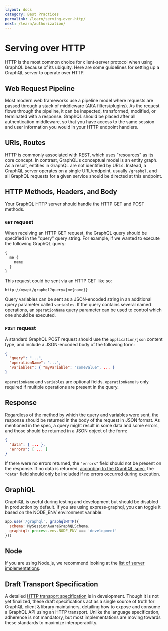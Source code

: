 ```yaml
---
layout: docs
category: Best Practices
permalink: /learn/serving-over-http/
next: /learn/authorization/
---
```


# Serving over HTTP

HTTP is the most common choice for client-server protocol when using GraphQL because of its ubiquity. Here are some guidelines for setting up a GraphQL server to operate over HTTP.

## Web Request Pipeline

Most modern web frameworks use a pipeline model where requests are passed through a stack of middleware (AKA filters/plugins). As the request flows through the pipeline, it can be inspected, transformed, modified, or terminated with a response. GraphQL should be placed after all authentication middleware, so that you have access to the same session and user information you would in your HTTP endpoint handlers.

## URIs, Routes

HTTP is commonly associated with REST, which uses "resources" as its core concept. In contrast, GraphQL's conceptual model is an entity graph. As a result, entities in GraphQL are not identified by URLs. Instead, a GraphQL server operates on a single URL/endpoint, usually `/graphql`, and all GraphQL requests for a given service should be directed at this endpoint.

## HTTP Methods, Headers, and Body

Your GraphQL HTTP server should handle the HTTP GET and POST methods.

### `GET` request

When receiving an HTTP GET request, the GraphQL query should be specified in the "query" query string. For example, if we wanted to execute the following GraphQL query:

```graphql
{
  me {
    name
  }
}
```

This request could be sent via an HTTP GET like so:

```
http://myapi/graphql?query={me{name}}
```

Query variables can be sent as a JSON-encoded string in an additional query parameter called `variables`. If the query contains several named operations, an `operationName` query parameter can be used to control which one should be executed.

### `POST` request

A standard GraphQL POST request should use the `application/json` content type, and include a JSON-encoded body of the following form:

```json
{
  "query": "...",
  "operationName": "...",
  "variables": { "myVariable": "someValue", ... }
}
```

`operationName` and `variables` are optional fields. `operationName` is only required if multiple operations are present in the query.

## Response

Regardless of the method by which the query and variables were sent, the response should be returned in the body of the request in JSON format. As mentioned in the spec, a query might result in some data and some errors, and those should be returned in a JSON object of the form:

```json
{
  "data": { ... },
  "errors": [ ... ]
}
```

If there were no errors returned, the `"errors"` field should not be present on the response. If no data is returned, [according to the GraphQL spec](https://spec.graphql.org/October2021/#sec-Data), the `"data"` field should only be included if no errors occurred during execution.

## GraphiQL

GraphiQL is useful during testing and development but should be disabled in production by default. If you are using express-graphql, you can toggle it based on the NODE_ENV environment variable:

```js
app.use('/graphql', graphqlHTTP({
  schema: MySessionAwareGraphQLSchema,
  graphiql: process.env.NODE_ENV === 'development'
}))
```

## Node

If you are using Node.js, we recommend looking at the [list of server implementations](/code/#javascript-server).

## Draft Transport Specification

A detailed [HTTP transport specification](https://github.com/graphql/graphql-over-http) is in development. Though it is not yet finalized, these draft specifications act as a single source of truth for GraphQL client & library maintainers, detailing how to expose and consume a GraphQL API using an HTTP transport. Unlike the language specification, adherence is not mandatory, but most implementations are moving towards these standards to maximize interoperability.
